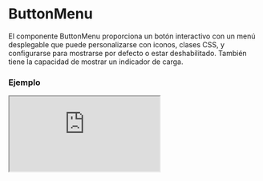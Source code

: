 # ButtonMenu

El componente ButtonMenu proporciona un botón interactivo con un menú desplegable que puede personalizarse con iconos, clases CSS, y configurarse para mostrarse por defecto o estar deshabilitado. También tiene la capacidad de mostrar un indicador de carga.


### Ejemplo

<Iframe
  minHeightIframe="30dvh"
  src="https://fenextjs-component-storybook.vercel.app/iframe.html?args=&id=header-buttonmenu--index&viewMode=story"
/>

### Importación

Para importar el componente ButtonMenu, se puede hacer desde fenextjs

```tsx copy
import { ButtonMenu } from "fenextjs";
```

### Parámetros

| Parámetro             | Tipo    | Requerido | Default                    | Descripcion                                                                                                                   |
| --------------------- | ------- | --------- | -------------------------- | ----------------------------------------------------------------------------------------------------------------------------- |
| loader                | boolean | no        | false                      | Indica si el componente está en estado de carga, mostrando un indicador de carga (spinner) y deshabilitando su funcionalidad. |
| disabled              | boolean | no        | false                      | Desactiva el botón del menú.                                                                                                  |
| defaultActive         | boolean | no        | true                       | Determina si el menú está activo por defecto o no.                                                                            |
| target                | string  | no        | 'fenext-btn-menu-checkbox' | ID objetivo del checkbox asociado al botón del menú.                                                                          |
| className             | string  | no        | ''                         | Clase CSS para personalizar el contenedor del menú.                                                                           |
| classNameIcon         | string  | no        | ''                         | Clase CSS para personalizar el icono del menú.                                                                                |
| classNameIconBarClose | string  | no        | ''                         | Clase CSS para personalizar la barra de cierre del icono.                                                                     |
| classNameContent      | string  | no        | ''                         | Clase CSS para personalizar el contenido del menú desplegable.                                                                |

### Funcionalidad adicional

Este componente incluye un comportamiento reactivo que ajusta la visualización del menú en función del tamaño de la ventana del navegador.

| Propiedad     | Uso                                                            | Descripción                                                                                       |
| ------------- | -------------------------------------------------------------- | ------------------------------------------------------------------------------------------------- |
| defaultActive | Determina si el menú se muestra activo por defecto.            | El menú se mostrará activado si el ancho de la ventana es mayor a 575px al cargar la página.      |
| loader        | Muestra un indicador de carga en lugar del contenido del menú. | Cuando 'loader' está en 'true', el componente muestra un spinner en lugar del contenido del menú. |

### Storybook

Para ver el storybook del componente lo puede hacer con este [link](https://fenextjs-component-storybook.vercel.app/?path=/story/header-buttonmenu--index)

### Usos

- Uso básico

```tsx copy
<ButtonMenu>Contenido del menú</ButtonMenu>
```

- Menú con estado de carga

```tsx copy
<ButtonMenu loader={true} />
```

- Menú deshabilitado

```tsx copy
<ButtonMenu disabled={true} />
```

- Menú con clases personalizadas

```tsx copy
<ButtonMenu
  className="mi-menu"
  classNameIcon="mi-icono"
  classNameContent="mi-contenido"
>
  Contenido
</ButtonMenu>
```
